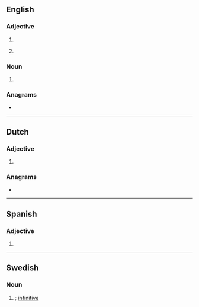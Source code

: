 {{also|INF|inf|inf.}}
==English==

===Adjective===
{{en-adj|-}}

# {{abbreviation|inferior|lang=en}}
# {{lb|en|lexicography}} {{abbreviation of|informal|lang=en}}

===Noun===
{{en-noun|?}}

# {{lb|en|grammar}} {{abbreviation of|infinitive|lang=en}}

===Anagrams===
* {{anagrams|en|a=fin|Fin|Fin.|NFI|f***in'|fin|if'n}}

----

==Dutch==

===Adjective===
{{head|nl|adjective}}

# {{abbreviation of|informeel|lang=nl}}

===Anagrams===
* {{l|nl|Fin}}

----

==Spanish==

===Adjective===
{{head|es|adjective}}

# {{abbreviation of|inferior|lang=es}}

----

==Swedish==

===Noun===
{{head|sv|noun}}

# {{lb|sv|lexicography|grammar}} {{abbreviation of|infinitiv|lang=sv|nodot=1}}; [[infinitive]]